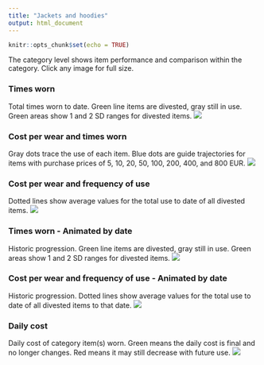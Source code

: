 ```yaml
---
title: "Jackets and hoodies"
output: html_document
---
```


```r
knitr::opts_chunk$set(echo = TRUE)

```

The category level shows item performance and comparison within the category. Click any image for full size.

### Times worn
Total times worn to date. Green line items are divested, gray still in use. Green areas show 1 and 2 SD ranges for divested items.
[![](https://www.dropbox.com/s/xyztf8bywkuz5ck/Category-Jackets_and_hoodies-Times_used.png?raw=1)](https://www.dropbox.com/s/xyztf8bywkuz5ck/Category-Jackets_and_hoodies-Times_used.png?raw=1){target="_blank"}

### Cost per wear and times worn
Gray dots trace the use of each item. Blue dots are guide trajectories for items with purchase prices of 5, 10, 20, 50, 100, 200, 400, and 800 EUR.
[![](https://www.dropbox.com/s/hnkup305vzabopg/Category-Jackets_and_hoodies-Cost_and_Cumulative_use.png?raw=1)](https://www.dropbox.com/s/hnkup305vzabopg/Category-Jackets_and_hoodies-Cost_and_Cumulative_use.png?raw=1){target="_blank"}

### Cost per wear and frequency of use
Dotted lines show average values for the total use to date of all divested items.
[![](https://www.dropbox.com/s/5gnwlwosek5msla/Category-Jackets_and_hoodies.png?raw=1)](https://www.dropbox.com/s/5gnwlwosek5msla/Category-Jackets_and_hoodies.png?raw=1){target="_blank"}

### Times worn - Animated by date
Historic progression. Green line items are divested, gray still in use. Green areas show 1 and 2 SD ranges for divested items. 
![](https://www.dropbox.com/s/emo5c62ry6hi4b2/Category-Jackets_and_hoodies-Times_used-animation.gif?raw=1)

### Cost per wear and frequency of use - Animated by date
Historic progression. Dotted lines show average values for the total use to date of all divested items to that date.
![](https://www.dropbox.com/s/hsdj1a1pt5uhjr6/Category-Jackets_and_hoodies-animation.gif?raw=1)

### Daily cost
Daily cost of category item(s) worn. Green means the daily cost is final and no longer changes. Red means it may still decrease with future use.
[![](https://www.dropbox.com/s/hgz2zypa9fozle7/Category-Jackets_and_hoodies-Daily_cost.png?raw=1)](https://www.dropbox.com/s/hgz2zypa9fozle7/Category-Jackets_and_hoodies-Daily_cost.png?raw=1){target="_blank"}


